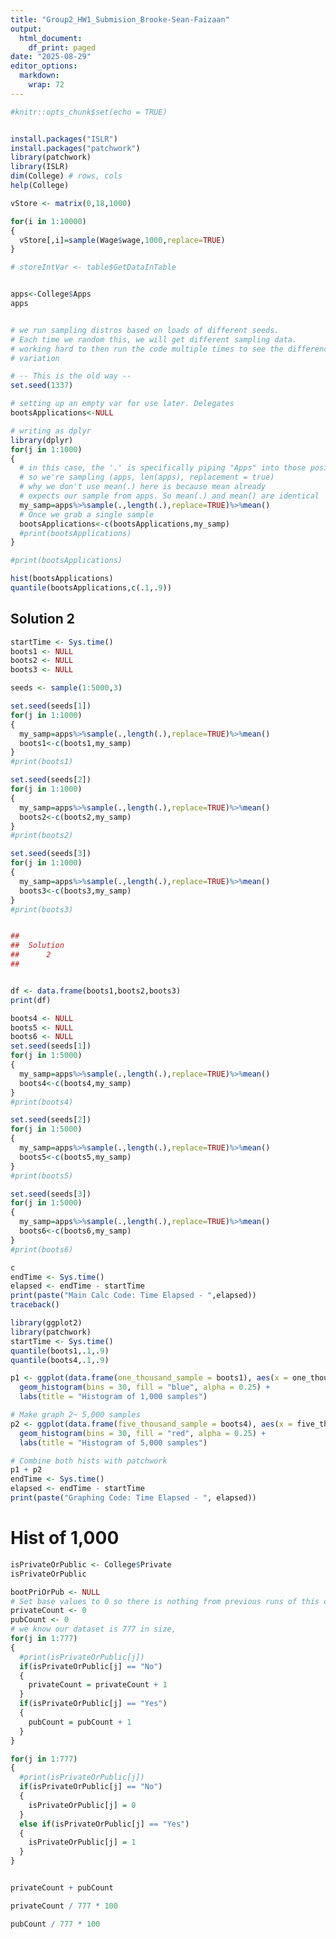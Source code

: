 ```yaml
---
title: "Group2_HW1_Submision_Brooke-Sean-Faizaan"
output:
  html_document:
    df_print: paged
date: "2025-08-29"
editor_options:
  markdown:
    wrap: 72
---
```


```r
#knitr::opts_chunk$set(echo = TRUE)


install.packages("ISLR") 
install.packages("patchwork")
library(patchwork)
library(ISLR) 
dim(College) # rows, cols
help(College)

vStore <- matrix(0,18,1000) 

for(i in 1:10000)
{ 
  vStore[,i]=sample(Wage$wage,1000,replace=TRUE) 
}

# storeIntVar <- table$GetDataInTable


apps<-College$Apps
apps


# we run sampling distros based on loads of different seeds. 
# Each time we random this, we will get different sampling data. 
# working hard to then run the code multiple times to see the difference in
# variation 

# -- This is the old way -- 
set.seed(1337)

# setting up an empty var for use later. Delegates 
bootsApplications<-NULL

# writing as dplyr
library(dplyr)
for(j in 1:1000)
{
  # in this case, the '.' is specifically piping "Apps" into those positions. 
  # so we're sampling (apps, len(apps), replacement = true)
  # why we don't use mean(.) here is because mean already
  # expects our sample from apps. So mean(.) and mean() are identical
  my_samp=apps%>%sample(.,length(.),replace=TRUE)%>%mean()
  # Once we grab a single sample 
  bootsApplications<-c(bootsApplications,my_samp)
  #print(bootsApplications)
}

#print(bootsApplications)

hist(bootsApplications)
quantile(bootsApplications,c(.1,.9))
``` 

## Solution 2 

```r
startTime <- Sys.time()
boots1 <- NULL
boots2 <- NULL
boots3 <- NULL

seeds <- sample(1:5000,3) 

set.seed(seeds[1])
for(j in 1:1000)
{
  my_samp=apps%>%sample(.,length(.),replace=TRUE)%>%mean()
  boots1<-c(boots1,my_samp)
}
#print(boots1)

set.seed(seeds[2])
for(j in 1:1000)
{
  my_samp=apps%>%sample(.,length(.),replace=TRUE)%>%mean()
  boots2<-c(boots2,my_samp)
}
#print(boots2)

set.seed(seeds[3])
for(j in 1:1000)
{
  my_samp=apps%>%sample(.,length(.),replace=TRUE)%>%mean()
  boots3<-c(boots3,my_samp)
}
#print(boots3)


##
##  Solution
##      2
##


df <- data.frame(boots1,boots2,boots3)
print(df)

boots4 <- NULL
boots5 <- NULL
boots6 <- NULL
set.seed(seeds[1])
for(j in 1:5000)
{
  my_samp=apps%>%sample(.,length(.),replace=TRUE)%>%mean()
  boots4<-c(boots4,my_samp)
}
#print(boots4)

set.seed(seeds[2])
for(j in 1:5000)
{
  my_samp=apps%>%sample(.,length(.),replace=TRUE)%>%mean()
  boots5<-c(boots5,my_samp)
}
#print(boots5)

set.seed(seeds[3])
for(j in 1:5000)
{
  my_samp=apps%>%sample(.,length(.),replace=TRUE)%>%mean()
  boots6<-c(boots6,my_samp)
}
#print(boots6)

c
endTime <- Sys.time()
elapsed <- endTime - startTime
print(paste("Main Calc Code: Time Elapsed - ",elapsed))
traceback()
```
```r
library(ggplot2)
library(patchwork)
startTime <- Sys.time()
quantile(boots1,.1,.9)
quantile(boots4,.1,.9)

p1 <- ggplot(data.frame(one_thousand_sample = boots1), aes(x = one_thousand_sample)) +
  geom_histogram(bins = 30, fill = "blue", alpha = 0.25) +
  labs(title = "Histogram of 1,000 samples")

# Make graph 2~ 5,000 samples 
p2 <- ggplot(data.frame(five_thousand_sample = boots4), aes(x = five_thousand_sample)) +
  geom_histogram(bins = 30, fill = "red", alpha = 0.25) +
  labs(title = "Histogram of 5,000 samples")

# Combine both hists with patchwork
p1 + p2
endTime <- Sys.time()
elapsed <- endTime - startTime
print(paste("Graphing Code: Time Elapsed - ", elapsed))
```
# Hist of 1,000
```r

isPrivateOrPublic <- College$Private
isPrivateOrPublic

bootPriOrPub <- NULL
# Set base values to 0 so there is nothing from previous runs of this code
privateCount <- 0
pubCount <- 0
# we know our dataset is 777 in size,
for(j in 1:777)
{
  #print(isPrivateOrPublic[j])
  if(isPrivateOrPublic[j] == "No")
  {
    privateCount = privateCount + 1 
  }
  if(isPrivateOrPublic[j] == "Yes")
  {
    pubCount = pubCount + 1 
  }
}

for(j in 1:777)
{
  #print(isPrivateOrPublic[j])
  if(isPrivateOrPublic[j] == "No")
  {
    isPrivateOrPublic[j] = 0
  }
  else if(isPrivateOrPublic[j] == "Yes")
  {
    isPrivateOrPublic[j] = 1
  }
}


privateCount + pubCount

privateCount / 777 * 100

pubCount / 777 * 100


```